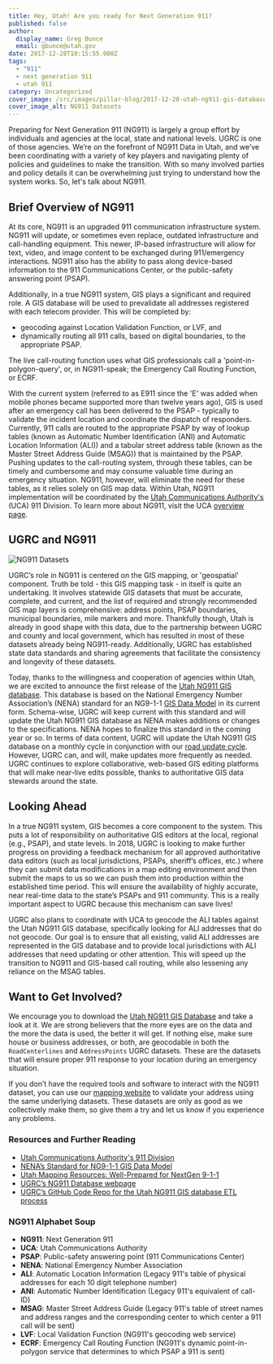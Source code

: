 ```yaml
---
title: Hey, Utah! Are you ready for Next Generation 911?
published: false
author:
  display_name: Greg Bunce
  email: gbunce@utah.gov
date: 2017-12-28T10:15:55.000Z
tags:
  - "911"
  - next generation 911
  - utah 911
category: Uncategorized
cover_image: /src/images/pillar-blog/2017-12-28-utah-ng911-gis-database/utah-ng911-database.png
cover_image_alt: NG911 Datasets
---
```



Preparing for Next Generation 911 (NG911) is largely a group effort by individuals and agencies at the local, state and national levels. UGRC is one of those agencies. We’re on the forefront of NG911 Data in Utah, and we’ve been coordinating with a variety of key players and navigating plenty of policies and guidelines to make the transition. With so many involved parties and policy details it can be overwhelming just trying to understand how the system works. So, let's talk about NG911.

## Brief Overview of NG911

At its core, NG911 is an upgraded 911 communication infrastructure system. NG911 will update, or sometimes even replace, outdated infrastructure and call-handling equipment. This newer, IP-based infrastructure will allow for text, video, and image content to be exchanged during 911/emergency interactions. NG911 also has the ability to pass along device-based information to the 911 Communications Center, or the public-safety answering point (PSAP).

Additionally, in a true NG911 system, GIS plays a significant and required role. A GIS database will be used to prevalidate all addresses registered with each telecom provider. This will be completed by:

- geocoding against Location Validation Function, or LVF, and
- dynamically routing all 911 calls, based on digital boundaries, to the appropriate PSAP.

The live call-routing function uses what GIS professionals call a 'point-in-polygon-query', or, in NG911-speak; the Emergency Call Routing Function, or ECRF.

With the current system (referred to as E911 since the 'E' was added when mobile phones became supported more than twelve years ago), GIS is used after an emergency call has been delivered to the PSAP - typically to validate the incident location and coordinate the dispatch of responders. Currently, 911 calls are routed to the appropriate PSAP by way of lookup tables (known as Automatic Number Identification (ANI) and Automatic Location Information (ALI)) and a tabular street address table (known as the Master Street Address Guide (MSAG)) that is maintained by the PSAP. Pushing updates to the call-routing system, through these tables, can be timely and cumbersome and may consume valuable time during an emergency situation. NG911, however, will eliminate the need for these tables, as it relies solely on GIS map data. Within Utah, NG911 implementation will be coordinated by the [Utah Communications Authority's](https://uca911.org/911-division) (UCA) 911 Division. To learn more about NG911, visit the UCA [overview page](https://uca911.org/911-division/ng-911-gis).

## UGRC and NG911

![NG911 Datasets](../../images/pillar-blog/2017-12-28-utah-ng911-gis-database/utah-ng911-database.png)

UGRC’s role in NG911 is centered on the GIS mapping, or 'geospatial' component. Truth be told - this GIS mapping task - in itself is quite an undertaking. It involves statewide GIS datasets that must be accurate, complete, and current, and the list of required and strongly recommended GIS map layers is comprehensive: address points, PSAP boundaries, municipal boundaries, mile markers and more. Thankfully though, Utah is already in good shape with this data, due to the partnership between UGRC and county and local government, which has resulted in most of these datasets already being NG911-ready. Additionally, UGRC has established state data standards and sharing agreements that facilitate the consistency and longevity of these datasets.

Today, thanks to the willingness and cooperation of agencies within Utah, we are excited to announce the first release of the [Utah NG911 GIS database](/products/sgid/911). This database is based on the National Emergency Number Association’s (NENA) standard for an NG9-1-1 [GIS Data Model](https://dev.nena.org/higherlogic/ws/public/download/9828/20161206_NG9-1-1%20GIS%20Data%20Model_PubRvw.pdf) in its current form. Schema-wise, UGRC will keep current with this standard and will update the Utah NG911 GIS database as NENA makes additions or changes to the specifications. NENA hopes to finalize this standard in the coming year or so. In terms of data content, UGRC will update the Utah NG911 GIS database on a monthly cycle in conjunction with our [road update cycle](/products/sgid/transportation/road-centerlines). However, UGRC can, and will, make updates more frequently as needed. UGRC continues to explore collaborative, web-based GIS editing platforms that will make near-live edits possible, thanks to authoritative GIS data stewards around the state.

## Looking Ahead

In a true NG911 system, GIS becomes a core component to the system. This puts a lot of responsibility on authoritative GIS editors at the local, regional (e.g., PSAP), and state levels. In 2018, UGRC is looking to make further progress on providing a feedback mechanism for all approved authoritative data editors (such as local jurisdictions, PSAPs, sheriff’s offices, etc.) where they can submit data modifications in a map editing environment and then submit the maps to us so we can push them into production within the established time period. This will ensure the availability of highly accurate, near real-time data to the state’s PSAPs and 911 community. This is a really important aspect to UGRC because this mechanism can save lives!

UGRC also plans to coordinate with UCA to geocode the ALI tables against the Utah NG911 GIS database, specifically looking for ALI addresses that do not geocode. Our goal is to ensure that all existing, valid ALI addresses are represented in the GIS database and to provide local jurisdictions with ALI addresses that need updating or other attention. This will speed up the transition to NG911 and GIS-based call routing, while also lessening any reliance on the MSAG tables.

## Want to Get Involved?

We encourage you to download the [Utah NG911 GIS Database](/products/sgid/911) and take a look at it. We are strong believers that the more eyes are on the data and the more the data is used, the better it will get. If nothing else, make sure house or business addresses, or both, are geocodable in both the `RoadCenterlines` and `AddressPoints` UGRC datasets. These are the datasets that will ensure proper 911 response to your location during an emergency situation.

If you don’t have the required tools and software to interact with the NG911 dataset, you can use our [mapping website](https://atlas.utah.gov/) to validate your address using the same underlying datasets. These datasets are only as good as we collectively make them, so give them a try and let us know if you experience any problems.

<Contacts subject={frontmatter.title} contactKey="roads" />

### Resources and Further Reading

- [Utah Communications Authority's 911 Division](https://uca911.org/911-division)
- [NENA’s Standard for NG9-1-1 GIS Data Model](https://dev.nena.org/higherlogic/ws/public/download/9828/20161206_NG9-1-1%20GIS%20Data%20Model_PubRvw.pdf)
- [Utah Mapping Resources: Well-Prepared for NextGen 9-1-1](/blog/2013-11-26-utah-mapping-resources-well-prepared-for-nextgen-911)
- [UGRC’s NG911 Database webpage](/products/sgid/911)
- [UGRC’s GitHub Code Repo for the Utah NG911 GIS database ETL process](https://github.com/gregbunce/NextGen911UtahGISDataLoader)

### NG911 Alphabet Soup

- **NG911**: Next Generation 911
- **UCA**: Utah Communications Authority
- **PSAP**: Public-safety answering point (911 Communications Center)
- **NENA**: National Emergency Number Association
- **ALI**: Automatic Location Information (Legacy 911's table of physical addresses for each 10 digit telephone number)
- **ANI**: Automatic Number Identification (Legacy 911's equivalent of call-ID)
- **MSAG**: Master Street Address Guide (Legacy 911's table of street names and address ranges and the corresponding center to which center a 911 call will be sent)
- **LVF**: Local Validation Function (NG911's geocoding web service)
- **ECRF**: Emergency Call Routing Function (NG911's dynamic point-in-polygon service that determines to which PSAP a 911 is sent)
